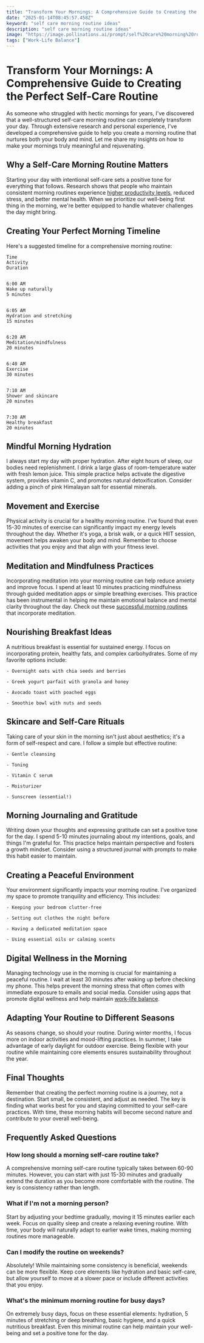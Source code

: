 ```yaml
---
title: "Transform Your Mornings: A Comprehensive Guide to Creating the Perfect Self-Care Routine"
date: "2025-01-14T08:45:57.458Z"
keyword: "self care morning routine ideas"
description: "self care morning routine ideas"
image: "https://image.pollinations.ai/prompt/self%20care%20morning%20routine%20ideas%2C%20realistic%20photo%2C%20high%20quality%2C%204k?width=1024&height=1024&nologo=true"
tags: ["Work-Life Balance"]
---
```


# Transform Your Mornings: A Comprehensive Guide to Creating the Perfect Self-Care Routine


As someone who struggled with hectic mornings for years, I've discovered that a well-structured self-care morning routine can completely transform your day. Through extensive research and personal experience, I've developed a comprehensive guide to help you create a morning routine that nurtures both your body and mind. Let me share my insights on how to make your mornings truly meaningful and rejuvenating.



## Why a Self-Care Morning Routine Matters


Starting your day with intentional self-care sets a positive tone for everything that follows. Research shows that people who maintain consistent morning routines experience [higher productivity levels](https://productivityprospect.com/blog/morning-productivity-routine/), reduced stress, and better mental health. When we prioritize our well-being first thing in the morning, we're better equipped to handle whatever challenges the day might bring.



## Creating Your Perfect Morning Timeline


Here's a suggested timeline for a comprehensive morning routine:





    Time
    Activity
    Duration


    6:00 AM
    Wake up naturally
    5 minutes


    6:05 AM
    Hydration and stretching
    15 minutes


    6:20 AM
    Meditation/mindfulness
    20 minutes


    6:40 AM
    Exercise
    30 minutes


    7:10 AM
    Shower and skincare
    20 minutes


    7:30 AM
    Healthy breakfast
    20 minutes





## Mindful Morning Hydration


I always start my day with proper hydration. After eight hours of sleep, our bodies need replenishment. I drink a large glass of room-temperature water with fresh lemon juice. This simple practice helps activate the digestive system, provides vitamin C, and promotes natural detoxification. Consider adding a pinch of pink Himalayan salt for essential minerals.



## Movement and Exercise


Physical activity is crucial for a healthy morning routine. I've found that even 15-30 minutes of exercise can significantly impact my energy levels throughout the day. Whether it's yoga, a brisk walk, or a quick HIIT session, movement helps awaken your body and mind. Remember to choose activities that you enjoy and that align with your fitness level.



## Meditation and Mindfulness Practices


Incorporating meditation into your morning routine can help reduce anxiety and improve focus. I spend at least 10 minutes practicing mindfulness through guided meditation apps or simple breathing exercises. This practice has been instrumental in helping me maintain emotional balance and mental clarity throughout the day. Check out these [successful morning routines](https://productivityprospect.com/blog/morning-routine-checklist-for-success/) that incorporate meditation.



## Nourishing Breakfast Ideas


A nutritious breakfast is essential for sustained energy. I focus on incorporating protein, healthy fats, and complex carbohydrates. Some of my favorite options include:

    - Overnight oats with chia seeds and berries

    - Greek yogurt parfait with granola and honey

    - Avocado toast with poached eggs

    - Smoothie bowl with nuts and seeds




## Skincare and Self-Care Rituals


Taking care of your skin in the morning isn't just about aesthetics; it's a form of self-respect and care. I follow a simple but effective routine:

    - Gentle cleansing

    - Toning

    - Vitamin C serum

    - Moisturizer

    - Sunscreen (essential!)




## Morning Journaling and Gratitude


Writing down your thoughts and expressing gratitude can set a positive tone for the day. I spend 5-10 minutes journaling about my intentions, goals, and things I'm grateful for. This practice helps maintain perspective and fosters a growth mindset. Consider using a structured journal with prompts to make this habit easier to maintain.



## Creating a Peaceful Environment


Your environment significantly impacts your morning routine. I've organized my space to promote tranquility and efficiency. This includes:

    - Keeping your bedroom clutter-free

    - Setting out clothes the night before

    - Having a dedicated meditation space

    - Using essential oils or calming scents




## Digital Wellness in the Morning


Managing technology use in the morning is crucial for maintaining a peaceful routine. I wait at least 30 minutes after waking up before checking my phone. This helps prevent the morning stress that often comes with immediate exposure to emails and social media. Consider using apps that promote digital wellness and help maintain [work-life balance](https://productivityprospect.com/blog/creating-a-work-life-balance-plan-for-your-career/).



## Adapting Your Routine to Different Seasons


As seasons change, so should your routine. During winter months, I focus more on indoor activities and mood-lifting practices. In summer, I take advantage of early daylight for outdoor exercise. Being flexible with your routine while maintaining core elements ensures sustainability throughout the year.



## Final Thoughts


Remember that creating the perfect morning routine is a journey, not a destination. Start small, be consistent, and adjust as needed. The key is finding what works best for you and staying committed to your self-care practices. With time, these morning habits will become second nature and contribute to your overall well-being.



## Frequently Asked Questions


### How long should a morning self-care routine take?

A comprehensive morning self-care routine typically takes between 60-90 minutes. However, you can start with just 15-30 minutes and gradually extend the duration as you become more comfortable with the routine. The key is consistency rather than length.



### What if I'm not a morning person?

Start by adjusting your bedtime gradually, moving it 15 minutes earlier each week. Focus on quality sleep and create a relaxing evening routine. With time, your body will naturally adapt to earlier wake times, making morning routines more manageable.



### Can I modify the routine on weekends?

Absolutely! While maintaining some consistency is beneficial, weekends can be more flexible. Keep core elements like hydration and basic self-care, but allow yourself to move at a slower pace or include different activities that you enjoy.



### What's the minimum morning routine for busy days?

On extremely busy days, focus on these essential elements: hydration, 5 minutes of stretching or deep breathing, basic hygiene, and a quick nutritious breakfast. Even this minimal routine can help maintain your well-being and set a positive tone for the day.

